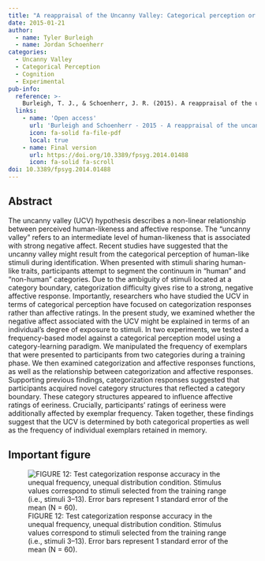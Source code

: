 ```yaml
---
title: "A reappraisal of the Uncanny Valley: Categorical perception or frequency-based sensitization?"
date: 2015-01-21
author:
  - name: Tyler Burleigh
  - name: Jordan Schoenherr
categories: 
  - Uncanny Valley
  - Categorical Perception
  - Cognition
  - Experimental
pub-info:
  reference: >-
    Burleigh, T. J., & Schoenherr, J. R. (2015). A reappraisal of the uncanny valley: categorical perception or frequency-based sensitization?. Frontiers in Psychology, 5, 1488. doi: <a href="https://doi.org/10.3389/fpsyg.2014.01488"><code>10.3389/fpsyg.2014.01488</code></a>
  links:
    - name: 'Open access'
      url: 'Burleigh and Schoenherr - 2015 - A reappraisal of the uncanny valley.pdf'
      icon: fa-solid fa-file-pdf
      local: true
    - name: Final version
      url: https://doi.org/10.3389/fpsyg.2014.01488
      icon: fa-solid fa-scroll
doi: 10.3389/fpsyg.2014.01488
---
```


## Abstract

The uncanny valley (UCV) hypothesis describes a non-linear relationship between perceived human-likeness and affective response. The “uncanny valley” refers to an intermediate level of human-likeness that is associated with strong negative affect. Recent studies have suggested that the uncanny valley might result from the categorical perception of human-like stimuli during identification. When presented with stimuli sharing human-like traits, participants attempt to segment the continuum in “human” and “non-human” categories. Due to the ambiguity of stimuli located at a category boundary, categorization difficulty gives rise to a strong, negative affective response. Importantly, researchers who have studied the UCV in terms of categorical perception have focused on categorization responses rather than affective ratings. In the present study, we examined whether the negative affect associated with the UCV might be explained in terms of an individual's degree of exposure to stimuli. In two experiments, we tested a frequency-based model against a categorical perception model using a category-learning paradigm. We manipulated the frequency of exemplars that were presented to participants from two categories during a training phase. We then examined categorization and affective responses functions, as well as the relationship between categorization and affective responses. Supporting previous findings, categorization responses suggested that participants acquired novel category structures that reflected a category boundary. These category structures appeared to influence affective ratings of eeriness. Crucially, participants' ratings of eeriness were additionally affected by exemplar frequency. Taken together, these findings suggest that the UCV is determined by both categorical properties as well as the frequency of individual exemplars retained in memory.


## Important figure

![FIGURE 12: Test categorization response accuracy in the unequal frequency, unequal distribution condition. Stimulus values correspond to stimuli selected from the training range (i.e., stimuli 3–13). Error bars represent 1 standard error of the mean (N = 60).](fig12.jpg)


